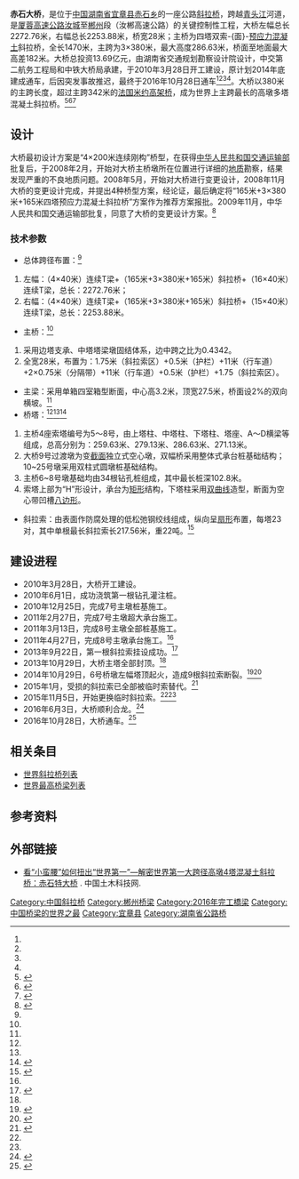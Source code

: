 {{Infobox bridge
|bridge_name=赤石大桥
|native_name=
|image=
|caption=
|official_name=
|carries={{中国高速公路名|G76}}
|crosses=[[青头江|青头江]]
|locale={{CHN}}[[湖南省|湖南省]][[宜章县|宜章县]][[赤石乡_(宜章县)|赤石乡]]
|maint=
|id=
|designer=湖南省交通规划勘察设计院
|design=[[斜拉桥|斜拉桥]]
|mainspan={{convert|380|m|ft|0}}×3
|length={{convert|2270|m|ft|0}}
|width={{convert|28|m|ft|0}}
|clearance=
|below={{convert|182|m|ft|0}}
|height={{convert|286.63|m|ft|0}}
|traffic=
|begin=2010年3月28日
|complete=
|open=2016年10月28日
|closed=
|toll=
|builder=中铁大桥局股份有限公司<br/>中交第二航务工程局有限公司
|map_cue=
|map_image=
|map_text=
|map_width=
|coordinates={{coord|25|31|58|N|113|11|13|E|region:CN_type:landmark|display=inline,title}}
|references=
|extra={{Location map | China Hunan | label= | label_size= | lat_deg=25 | lat_min=31 | lat_sec=58 | lon_deg=113 | lon_min=11 | lon_sec=13 | position=left | mark=AB-Brücke.svg | marksize=10 | width= | float=center | caption=赤石特大桥在湖南省的位置}}
}}

'''赤石大桥'''，是位于[[中国|中国]][[湖南省|湖南省]][[宜章县|宜章县]][[赤石乡|赤石乡]]的一座公路[[斜拉桥|斜拉桥]]，跨越[[青头江|青头江]]河道，是[[厦蓉高速公路|厦蓉高速公路]][[汝城|汝城]]至[[郴州|郴州]]段（汝郴高速公路）的关键控制性工程，大桥左幅总长2272.76米，右幅总长2253.88米，桥宽28米；主桥为四塔双索-{面}-[[预应力混凝土|预应力混凝土]]斜拉桥，全长1470米，主跨为3×380米，最大高度286.63米，桥面至地面最大高差182米。大桥总投资13.69亿元，由湖南省交通规划勘察设计院设计，中交第二航务工程局和中铁大桥局承建，于2010年3月28日开工建设，原计划2014年底建成通车，后因突发事故推迟，最终于2016年10月28日通车<ref name="jsxh"/><ref name="ngcz"/><ref name="sina"/><ref name="chinanews"/>。大桥以380米的主跨长度，超过主跨342米的[[法国|法国]][[米约高架桥|米约高架桥]]，成为世界上主跨最长的高墩多塔混凝土斜拉桥。<ref name="tmkj">{{cite web | url=http://www.tumukeji.com/article/19671.html | title=赤石特大桥简介 | publisher=中国土木科技网 | date=2012-12-28 | accessdate=2014-04-29 | archive-date=2015-07-15 | archive-url=https://web.archive.org/web/20150715000437/http://www.tumukeji.com/article/19671.html | dead-url=yes }}</ref><ref name="hnjtzj">{{cite web| url=http://www.hnjtzj.com/tabid/786/InfoID/8490/Default.aspx| title=赤石特大桥| publisher=湖南省交通建设质量安全监督管理局| date=2011-06-09| accessdate=2014-04-29| archive-date=2014-04-29| archive-url=https://web.archive.org/web/20140429192706/http://www.hnjtzj.com/tabid/786/InfoID/8490/Default.aspx| dead-url=yes}}</ref><ref>{{cite web | url=http://hun.wenweipo.com/hunanyaowen/hunan/2013-10-30/12757.html | title=世界第一大跨径高墩多塔斜拉桥主塔封顶 | publisher=香港文汇网湖南频道 | date=2013-10-30 | accessdate=2014-04-29 | author=李青霞 | deadurl=yes | archiveurl=https://web.archive.org/web/20140429192626/http://hun.wenweipo.com/hunanyaowen/hunan/2013-10-30/12757.html | archivedate=2014-04-29 }}</ref>

==设计==
大桥最初设计方案是“4×200米连续刚构”桥型，在获得[[中华人民共和国交通运输部|中华人民共和国交通运输部]]批复后，于2008年2月，开始对大桥主桥墩所在位置进行详细的[[地质|地质]]勘察，结果发现严重的不良地质问题。2008年5月，开始对大桥进行变更设计，2008年11月大桥的变更设计完成，并提出4种桥型方案，经论证，最后确定将“165米+3×380米+165米四塔预应力混凝土斜拉桥”方案作为推荐方案报批。2009年11月，中华人民共和国交通运输部批复，同意了大桥的变更设计方案。<ref name="xiaoxiang">{{cite news | url=http://hn.rednet.cn/c/2012/11/15/2813755.htm | title=汝郴高速赤石特大桥2014年通车 4个小蛮腰撑起大桥 | publisher=红网 | date=2012-11-15 | accessdate=2014-04-29 | author=谢功梅 夏建明 龚平 | newspaper=潇湘晨报 | archive-date=2014-02-02 | archive-url=https://web.archive.org/web/20140202120924/http://hn.rednet.cn/c/2012/11/15/2813755.htm | dead-url=no }}</ref>

===技术参数===
* 总体跨径布置：<ref name="hnjtzj"/>
# 左幅：（4×40米）连续T梁+（165米+3×380米+165米）斜拉桥+（16×40米）连续T梁，总长：2272.76米；
# 右幅：（4×40米）连续T梁+（165米+3×380米+165米）斜拉桥+（15×40米）连续T梁，总长：2253.88米。
* 主桥：<ref name="hnjtzj"/>
# 采用边塔支承、中塔塔梁墩固结体系，边中跨之比为0.4342。
# 全宽28米，布置为：1.75米（斜拉索区）+0.5米（护栏）+11米（行车道）+2×0.75米（分隔带）+11米（行车道）+0.5米（护栏）+1.75（斜拉索区）。
* 主梁：采用单箱四室箱型断面，中心高3.2米，顶宽27.5米，桥面设2%的双向横坡。<ref name="tmkj"/>
* 桥塔：<ref name="tmkj"/><ref name="xiaoxiang"/><ref name="rednet">{{cite web | url=http://jt.rednet.cn/c/2013/10/29/3182988.htm | title=汝郴高速赤石特大桥主塔全面封顶 计划2014年通车 | publisher=红网 | date=2013-10-29 | accessdate=2014-04-29 | author=章尧 谢娟 夏建明 | archive-date=2019-12-03 | archive-url=https://web.archive.org/web/20191203010238/https://jt.rednet.cn/c/2013/10/29/3182988.htm | dead-url=no }}</ref>
# 主桥4座索塔编号为5～8号，由上塔柱、中塔柱、下塔柱、塔座、A～D横梁等组成，总高分别为：259.63米、279.13米、286.63米、271.13米。
# 大桥9号过渡墩为变[[截面_(幾何)|截面]]独立式空心墩，双幅桥采用整体式承台桩基础结构；10~25号墩采用双柱式圆墩桩基础结构。
# 主桥6~8号墩基础均由34根钻孔桩组成，其中最长桩深102.8米。
# 索塔上部为“H”形设计，承台为[[矩形|矩形]]结构，下塔柱采用[[双曲线|双曲线]]造型，断面为空心带凹槽[[八边形|八边形]]。
* 斜拉索：由表面作防腐处理的低松弛钢绞线组成，纵向呈[[扇形|扇形]]布置，每塔23对，其中单根最长斜拉索长217.56米，重22吨。<ref>{{cite web | url=http://www.mbec5.com.cn/news.asp?id=7346 | title=汝郴高速赤石特大桥单节段主梁施工周期突破11天 | publisher=中铁大桥局集团第五工程有限公司 | date=2014-04-16 | accessdate=2014-04-29 | author=范辉忍 | archive-date=2019-08-23 | archive-url=https://web.archive.org/web/20190823062035/http://www.mbec5.com.cn/news.asp?id=7346 | dead-url=no }}</ref>

==建设进程==
* 2010年3月28日，大桥开工建设。
* 2010年6月1日，成功浇筑第一根钻孔灌注桩。
* 2010年12月25日，完成7号主墩桩基施工。
* 2011年2月27日，完成7号主墩超大承台施工。
* 2011年3月13日，完成8号主墩全部桩基施工。
* 2011年4月27日，完成8号主墩承台施工。<ref name="tmkj"/>
* 2013年9月22日，第一根斜拉索挂设成功。<ref>{{cite web | url=http://ibd.shangbao.net.cn/b/k/236845.html | title=汝郴高速赤石特大桥第一根斜拉索挂设成功 | publisher=国际商报网 | date=2013-09-24 | accessdate=2014-04-29 | author=范辉忍 | archive-date=2014-04-29 | archive-url=https://web.archive.org/web/20140429192640/http://ibd.shangbao.net.cn/b/k/236845.html | dead-url=yes }}</ref>
* 2013年10月29日，大桥主塔全部封顶。<ref name="rednet"/>
* 2014年10月29日，6号桥墩左幅塔顶起火，造成9根斜拉索断裂。<ref name="jsxh">{{cite web | url=http://www.js.xinhuanet.com/2014-10/31/c_1113067112.htm | title=湖南郴州:赤石特大桥桥墩起火 9根斜拉索断裂 | date=2014-10-31 | publisher=湖南日报 | deadurl=yes | archiveurl=https://web.archive.org/web/20150510083211/http://www.js.xinhuanet.com/2014-10/31/c_1113067112.htm | archivedate=2015-05-10 | access-date=2016-03-24 }}</ref><ref name="ngcz">{{cite web | url=http://www.ngcz.tv/tv/xinwen/xwlb/js/2015/1104/62725.html | title=赤石特大桥明天更换斜拉索 即将恢复施工 | date=2015-11-04 | publisher=郴州电视台 | access-date=2016-03-24 | archive-url=https://web.archive.org/web/20160406004622/http://www.ngcz.tv/tv/xinwen/xwlb/js/2015/1104/62725.html | archive-date=2016-04-06 | dead-url=yes }}</ref>
* 2015年1月，受损的斜拉索已全部被临时索替代。<ref name="rednet2">{{cite web | url=http://hunan.ifeng.com/news/detail_2015_11/06/4527143_0.shtml | title=汝郴高速赤石特大桥将换9根“肋骨”重塑小蛮腰 | date=2015-11-06 | publisher=红网 | access-date=2016-03-24 | archive-date=2019-08-22 | archive-url=https://web.archive.org/web/20190822203019/http://hunan.ifeng.com/news/detail_2015_11/06/4527143_0.shtml | dead-url=no }}</ref>
* 2015年11月5日，开始更换临时斜拉索。<ref name="ngcz"/><ref name="rednet2"/>
* 2016年6月3日，大桥顺利合龙。<ref name="sina">{{cite web | url=http://news.sina.com.cn/o/2016-06-04/doc-ifxsuypf4930947.shtml | title=赤石特大桥顺利合龙 | date=2016-06-03 | publisher=湖南日报 | access-date=2016-06-11 | archive-date=2019-08-20 | archive-url=https://web.archive.org/web/20190820092046/http://news.sina.com.cn/o/2016-06-04/doc-ifxsuypf4930947.shtml | dead-url=no }}</ref>
* 2016年10月28日，大桥通车。<ref name="chinanews">{{cite web | url=http://www.chinanews.com/sh/2016/10-28/8046546.shtml | title=赤石大桥今日通车 厦蓉高速湖南段全线贯通 | date=2016-10-28 | publisher=中国新闻网 | access-date=2016-10-28 | archive-date=2019-08-26 | archive-url=https://web.archive.org/web/20190826183929/http://www.chinanews.com/sh/2016/10-28/8046546.shtml | dead-url=no }}</ref>

==相关条目==
* [[世界斜拉桥列表|世界斜拉桥列表]]
* [[世界最高桥梁列表|世界最高桥梁列表]]

==参考资料==
{{reflist}}

==外部链接==
* [http://www.tumukeji.com/NewSpecial/64.html 看“小蛮腰”如何扭出“世界第一”—解密世界第一大跨径高墩4塔混凝土斜拉桥：赤石特大桥] {{Wayback|url=http://www.tumukeji.com/NewSpecial/64.html |date=20190820171257 }}. 中国土木科技网.

{{DEFAULTSORT:C}}
[[Category:中国斜拉桥|Category:中国斜拉桥]]
[[Category:郴州桥梁|Category:郴州桥梁]]
[[Category:2016年完工橋梁|Category:2016年完工橋梁]]
[[Category:中国桥梁的世界之最|Category:中国桥梁的世界之最]]
[[Category:宜章县|Category:宜章县]]
[[Category:湖南省公路桥|Category:湖南省公路桥]]